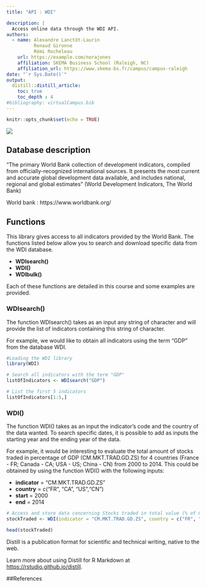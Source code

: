 ```yaml
---
title: "API : WDI"

description: |
  Access online data through the WDI API.
authors:
  - name: Alexandre Lanctôt-Laurin 
          Renaud Gironne 
          Rémi Rocheleau 
    url: https://example.com/norajones
    affiliation: SKEMA Business School (Raleigh, NC)
    affiliation_url: https://www.skema-bs.fr/campus/campus-raleigh 
date: "`r Sys.Date()`"
output: 
  distill::distill_article:
    toc: true
    toc_depth : 4
#bibliography: virtualCampus.bib
---
```


```r
knitr::opts_chunk$set(echo = TRUE)
```

![](./WDI.png)

## Database description 

"The primary World Bank collection of development indicators, compiled from officially-recognized international sources. It presents the most current and accurate global development data available, and includes national, regional and global estimates" (World Development Indicators, The World Bank) 

World bank : https://www.worldbank.org/ 

## Functions 

This library gives access to all indicators provided by the World Bank. The functions listed below allow you to search and download specific data from the WDI database. 

* **WDIsearch()**
* **WDI()**
* **WDIbulk()**  

Each of these functions are detailed in this course and some examples are provided. 

### WDIsearch()

The function WDIsearch() takes as an input any string of character and will provide the list of indicators containing this string of character. 

For example, we would like to obtain all indicators using the term “GDP” from the database WDI.

```r
#Loading the WDI library
library(WDI)

# Search all indicators with the term "GDP"
listOfIndicators <- WDIsearch("GDP")

# List the first 5 indicators
listOfIndicators[1:5,]
```

### WDI()

The function WDI() takes as an input the indicator's code and the country of the data wanted. To search specific dates, it is possible to add as inputs the starting year and the ending year of the data. 

For example, it would be interesting to evaluate the total amount of stocks traded in percentage of GDP (CM.MKT.TRAD.GD.ZS) for 4 countries (France - FR; Canada - CA; USA - US; China - CN) from 2000 to 2014. This could be obtained by using the function WDI() with the following inputs: 

* __indicator__ = "CM.MKT.TRAD.GD.ZS"
* __country__ = c("FR", "CA", "US","CN")
* __start__ = 2000
* __end__ = 2014

```r
# Access and store data concerning Stocks traded in total value (% of GDP)
stockTraded <- WDI(indicator = "CM.MKT.TRAD.GD.ZS", country = c("FR", "CA", "US","CN"), start = 2000, end = 2016)

head(stockTraded)
```



Distill is a publication format for scientific and technical writing, native to the web. 

Learn more about using Distill for R Markdown at <https://rstudio.github.io/distill>. 

##References




